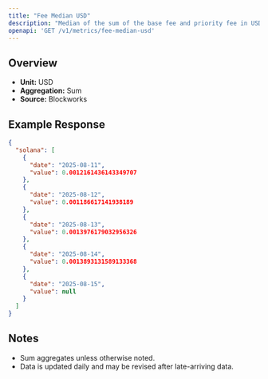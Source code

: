 ```yaml
---
title: "Fee Median USD"
description: "Median of the sum of the base fee and priority fee in USD that day"
openapi: 'GET /v1/metrics/fee-median-usd'
---
```


## Overview

- **Unit:** USD
- **Aggregation:** Sum
- **Source:** Blockworks

## Example Response

```json
{
  "solana": [
    {
      "date": "2025-08-11",
      "value": 0.0012161436143349707
    },
    {
      "date": "2025-08-12",
      "value": 0.001186617141938189
    },
    {
      "date": "2025-08-13",
      "value": 0.0013976179032956326
    },
    {
      "date": "2025-08-14",
      "value": 0.0013893131589133368
    },
    {
      "date": "2025-08-15",
      "value": null
    }
  ]
}
```

## Notes
- Sum aggregates unless otherwise noted.
- Data is updated daily and may be revised after late-arriving data.
